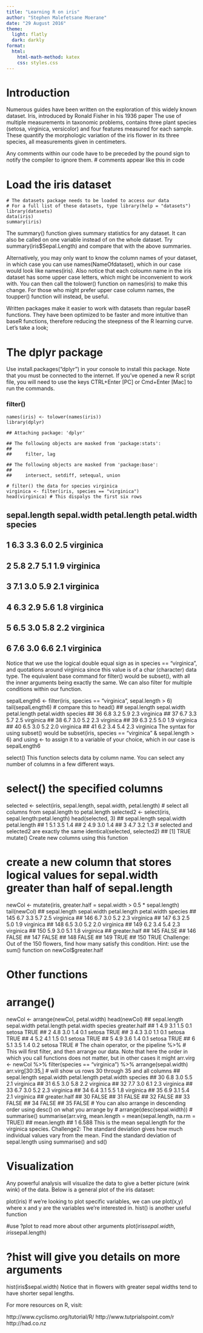 --- 
title: "Learning R on iris" 
author: "Stephen Malefetsane Moerane"  
date: "29 August 2016" 
theme: 
  light: flatly 
  dark: darkly 
format: 
  html: 
    html-math-method: katex 
    css: styles.css 
--- 
 
 
# Introduction 
Numerous guides have been written on the exploration of this widely known dataset. Iris, introduced by Ronald Fisher in his 1936 paper The use of multiple measurements in taxonomic problems, contains three plant species (setosa, virginica, versicolor) and four features measured for each sample. These quantify the morphologic variation of the iris flower in its three species, all measurements given in centimeters. 
 
Any comments within our code have to be preceded by the pound sign to notify the compiler to ignore them. # comments appear like this in code 
 
# Load the iris dataset 
``` 
# The datasets package needs to be loaded to access our data  
# For a full list of these datasets, type library(help = "datasets") 
library(datasets) 
data(iris) 
summary(iris) 
``` 
:::{.callout-note} 
The summary() function gives summary statistics for any dataset. It can also be called on one variable instead of on the whole dataset. Try summary(iris$Sepal.Length) and compare that with the above summaries. 
::: 
 
 
Alternatively, you may only want to know the column names of your dataset, in which case you can use names(NameOfdataset), which in our case would look like names(iris). Also notice that each coloumn name in the iris dataset has some upper case letters, which might be inconvenient to work with. You can then call the tolower() function on names(iris) to make this change. For those who might prefer upper case column names, the toupper() function will instead, be useful. 
 
Written packages make it easier to work with datasets than regular baseR functions. They have been optimized to be faster and more intuitive than baseR functions, therefore reducing the steepness of the R learning curve. Let’s take a look; 
 
# The dplyr package 
Use install.packages("dplyr") in your console to install this package. Note that you must be connected to the internet. If you’ve opened a new R script file, you will need to use the keys CTRL+Enter [PC] or Cmd+Enter [Mac] to run the commands. 
 
### filter() 
``` 
names(iris) <- tolower(names(iris)) 
library(dplyr) 
``` 
``` 
## Attaching package: 'dplyr' 
``` 
``` 
## The following objects are masked from 'package:stats': 
##  
##     filter, lag 
``` 
``` 
## The following objects are masked from 'package:base': 
##  
##     intersect, setdiff, setequal, union 
``` 
``` 
# filter() the data for species virginica 
virginica <- filter(iris, species == "virginica") 
head(virginica) # This dispalys the first six rows 
``` 
##   sepal.length sepal.width petal.length petal.width   species 
## 1          6.3         3.3          6.0         2.5 virginica 
## 2          5.8         2.7          5.1         1.9 virginica 
## 3          7.1         3.0          5.9         2.1 virginica 
## 4          6.3         2.9          5.6         1.8 virginica 
## 5          6.5         3.0          5.8         2.2 virginica 
## 6          7.6         3.0          6.6         2.1 virginica 
Notice that we use the logical double equal sign as in species == "virginica", and quotations around virginica since this value is of a char (character) data type. The equivalent base command for filter() would be subset(), with all the inner arguments being exactly the same. We can also filter for multiple conditions within our function. 
 
sepalLength6 <- filter(iris, species == "virginica", sepal.length > 6) 
tail(sepalLength6) # compare this to head() 
##    sepal.length sepal.width petal.length petal.width   species 
## 36          6.8         3.2          5.9         2.3 virginica 
## 37          6.7         3.3          5.7         2.5 virginica 
## 38          6.7         3.0          5.2         2.3 virginica 
## 39          6.3         2.5          5.0         1.9 virginica 
## 40          6.5         3.0          5.2         2.0 virginica 
## 41          6.2         3.4          5.4         2.3 virginica 
The syntax for using subset() would be subset(iris, species == "virginica" & sepal.length > 6) and using <- to assign it to a variable of your choice, which in our case is sepalLength6 
 
select() 
This function selects data by column name. You can select any number of columns in a few different ways. 
 
# select() the specified columns 
selected <- select(iris, sepal.length, sepal.width, petal.length) 
# select all columns from sepal.length to petal.length 
selected2 <- select(iris, sepal.length:petal.length) 
head(selected, 3) 
##   sepal.length sepal.width petal.length 
## 1          5.1         3.5          1.4 
## 2          4.9         3.0          1.4 
## 3          4.7         3.2          1.3 
# selected and selected2 are exactly the same 
identical(selected, selected2) 
## [1] TRUE 
mutate() 
Create new columns using this function 
 
# create a new column that stores logical values for sepal.width greater than half of sepal.length 
newCol <- mutate(iris, greater.half = sepal.width > 0.5 * sepal.length) 
tail(newCol) 
##     sepal.length sepal.width petal.length petal.width   species 
## 145          6.7         3.3          5.7         2.5 virginica 
## 146          6.7         3.0          5.2         2.3 virginica 
## 147          6.3         2.5          5.0         1.9 virginica 
## 148          6.5         3.0          5.2         2.0 virginica 
## 149          6.2         3.4          5.4         2.3 virginica 
## 150          5.9         3.0          5.1         1.8 virginica 
##     greater.half 
## 145        FALSE 
## 146        FALSE 
## 147        FALSE 
## 148        FALSE 
## 149         TRUE 
## 150         TRUE 
Challenge: Out of the 150 flowers, find how many satisfy this condition. Hint: use the sum() function on newCol$greater.half 
 
# Other functions 
# arrange() 
newCol <- arrange(newCol, petal.width) 
head(newCol) 
##   sepal.length sepal.width petal.length petal.width species greater.half 
## 1          4.9         3.1          1.5         0.1  setosa         TRUE 
## 2          4.8         3.0          1.4         0.1  setosa         TRUE 
## 3          4.3         3.0          1.1         0.1  setosa         TRUE 
## 4          5.2         4.1          1.5         0.1  setosa         TRUE 
## 5          4.9         3.6          1.4         0.1  setosa         TRUE 
## 6          5.1         3.5          1.4         0.2  setosa         TRUE 
# The chain operator, or the pipeline %>% 
# This will first filter, and then arrange our data. Note that here the order in which you call functions does not matter, but in other cases it might 
arr.virg <- newCol %>% filter(species == "virginica") %>% 
  arrange(sepal.width) 
arr.virg[30:35,] # will show us rows 30 through 35 and all columns 
##    sepal.length sepal.width petal.length petal.width   species 
## 30          6.8         3.0          5.5         2.1 virginica 
## 31          6.5         3.0          5.8         2.2 virginica 
## 32          7.7         3.0          6.1         2.3 virginica 
## 33          6.7         3.0          5.2         2.3 virginica 
## 34          6.4         3.1          5.5         1.8 virginica 
## 35          6.9         3.1          5.4         2.1 virginica 
##    greater.half 
## 30        FALSE 
## 31        FALSE 
## 32        FALSE 
## 33        FALSE 
## 34        FALSE 
## 35        FALSE 
# You can also arrange in descending order using desc() on what you arrange by 
# arrange(desc(sepal.width)) 
# summarise() 
summarise(arr.virg, mean.length = mean(sepal.length, na.rm = TRUE)) 
##   mean.length 
## 1       6.588 
This is the mean sepal.length for the virginica species. Challenge2: The standard deviation gives how much individual values vary from the mean. Find the standard deviation of sepal.length using summarise() and sd() 
 
# Visualization 
Any powerful analysis will visualize the data to give a better picture (wink wink) of the data. Below is a general plot of the iris dataset: 
 
plot(iris) 
 If we’re looking to plot specific variables, we can use plot(x,y) where x and y are the variables we’re interested in. hist() is another useful function 
 
#use ?plot to read more about other arguments 
plot(iris$sepal.width, iris$sepal.length) 
 
 
# ?hist will give you details on more arguments 
hist(iris$sepal.width) 
 Notice that in flowers with greater sepal widths tend to have shorter sepal lengths. 
 
For more resources on R, visit: 
 
http://www.cyclismo.org/tutorial/R/ 
http://www.tutprialspoint.com/r 
http://had.co.nz